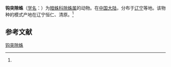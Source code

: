 {{Speciesbox
| name = 钩突隙蛛
| status = 
| status_system = 
| image = 
| genus = Coelotes
| species = rostratus
| authority = (Song et al, 1993)<ref name='id14110'>{{cite web| url =http://www.bioinfo.cn/db05/BjdwSpecies.php?action=view&id=14110| title =钩突隙蛛| work =《中国动物物种编目数据库》| publisher =中国科学院微生物研究所| author =中国科学院动物研究所| accessdate =2009-04-28| deadurl =yes| archiveurl =https://web.archive.org/web/20160305031934/http://www.bioinfo.cn/db05/BjdwSpecies.php?action=view&id=14110| archivedate =2016-03-05}}</ref>
}}

'''钩突隙蛛'''（[[学名|学名]]：{{lang|la|''Coelotes rostratus''}}）为[[暗蛛科|暗蛛科]][[隙蛛属|隙蛛属]]的动物。在[[中国大陆|中国大陆]]，分布于[[辽宁|辽宁]]等地。该物种的模式产地在辽宁恒仁、清原。<ref name='id14110'/>

== 参考文献 ==
{{reflist}}

{{Wikispecies|Coelotes rostratus}}

[[Category:隙蛛属|钩突隙蛛]]


{{蜘蛛小作品}}